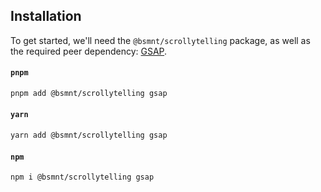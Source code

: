 
## Installation

To get started, we'll need the `@bsmnt/scrollytelling` package, as well as the required peer dependency: [GSAP](https://greensock.com/docs/).

#### `pnpm`

```zsh copy
pnpm add @bsmnt/scrollytelling gsap
```

#### `yarn`

```zsh copy
yarn add @bsmnt/scrollytelling gsap
```

#### `npm`

```zsh copy
npm i @bsmnt/scrollytelling gsap
```
